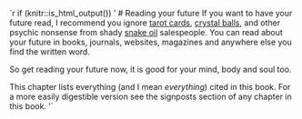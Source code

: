`r if (knitr::is_html_output()) '
# Reading your future
<!-- was References -->
If you want to have your future read, I recommend you ignore [tarot cards](https://en.wikipedia.org/wiki/Tarot), [crystal balls](https://en.wikipedia.org/wiki/Crystal_ball), and other psychic nonsense from shady [snake oil](https://en.wikipedia.org/wiki/Snake_oil) salespeople. You can read about your future in books, journals, websites, magazines and anywhere else you find the written word.

So get reading your future now, it is good for your mind, body and soul too.

This chapter lists everything (and I mean *everything*) cited in this book. For a more easily digestible version see the signposts section of any chapter in this book.
'`
